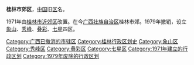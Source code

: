 '''桂林市郊区'''，[[中华人民共和国|中国]]旧[[市辖区|区]]名。

1971年由[[桂林市|桂林市]][[近郊区|近郊区]]改置。在今[[广西壮族自治区|广西壮族自治区]]桂林市郊。1979年撤销，设立[[象山区|象山]]、[[秀峰区|秀峰]]、[[叠彩区|叠彩]]、[[七星区|七星]]四区。

{{中华人民共和国行政区划小作品}} 
[[Category:广西已撤消的市辖区|Category:广西已撤消的市辖区]]
[[Category:桂林行政区划史|Category:桂林行政区划史]]
[[Category:象山区|Category:象山区]]
[[Category:秀峰区|Category:秀峰区]]
[[Category:叠彩区|Category:叠彩区]]
[[Category:七星区|Category:七星区]]
[[Category:1971年建立的行政区划|Category:1971年建立的行政区划]]
[[Category:1979年废除的行政区划|Category:1979年废除的行政区划]]